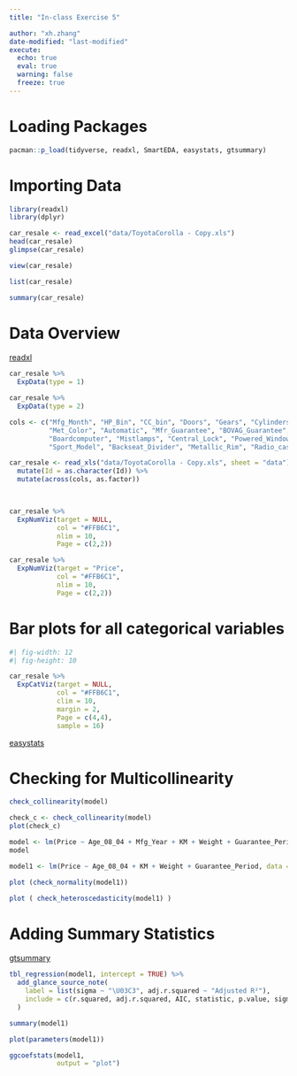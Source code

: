 ```yaml
---
title: "In-class Exercise 5"

author: "xh.zhang"
date-modified: "last-modified"
execute:
  echo: true
  eval: true
  warning: false
  freeze: true
---
```

# Loading Packages

```r
pacman::p_load(tidyverse, readxl, SmartEDA, easystats, gtsummary)
```
# Importing Data

```r

library(readxl)
library(dplyr)

```

```r

car_resale <- read_excel("data/ToyotaCorolla - Copy.xls")
head(car_resale)
glimpse(car_resale)

```

```r
view(car_resale)
```

```r
list(car_resale)
```
```r
summary(car_resale)
```

# Data Overview

[readxl](https://readxl.tidyverse.org/)

```r
car_resale %>%
  ExpData(type = 1)
```

```r
car_resale %>%
  ExpData(type = 2)
```


```r
cols <- c("Mfg_Month", "HP_Bin", "CC_bin", "Doors", "Gears", "Cylinders", "Fuel_Type", "Color", "ABS", "Airbag_1",
          "Met_Color", "Automatic", "Mfr_Guarantee", "BOVAG_Guarantee", "CD_Player", "Airbag_2", "Airco", "Automatic_airco", 
          "Boardcomputer", "Mistlamps", "Central_Lock", "Powered_Windows", "Power_Steering", "Radio",
          "Sport_Model", "Backseat_Divider", "Metallic_Rim", "Radio_cassette", "Tow_Bar")

car_resale <- read_xls("data/ToyotaCorolla - Copy.xls", sheet = "data") %>%
  mutate(Id = as.character(Id)) %>%
  mutate(across(cols, as.factor))

  
```


```r
car_resale %>%
  ExpNumViz(target = NULL,
            col = "#FFB6C1",
            nlim = 10,
            Page = c(2,2))
```


```r

car_resale %>%
  ExpNumViz(target = "Price",
            col = "#FFB6C1",
            nlim = 10,
            Page = c(2,2))

```

# Bar plots for all categorical variables

```r
#| fig-width: 12
#| fig-height: 10

car_resale %>%
  ExpCatViz(target = NULL,
            col = "#FFB6C1",
            clim = 10,
            margin = 2,
            Page = c(4,4),
            sample = 16)
```
[easystats](https://easystats.github.io/easystats/)

# Checking for Multicollinearity


```r
check_collinearity(model)

```

```r
check_c <- check_collinearity(model)
plot(check_c)
```


```r
model <- lm(Price ~ Age_08_04 + Mfg_Year + KM + Weight + Guarantee_Period, data = car_resale)
model
```

```r
model1 <- lm(Price ~ Age_08_04 + KM + Weight + Guarantee_Period, data = car_resale)

plot (check_normality(model1))

```

```r
plot ( check_heteroscedasticity(model1) )
```

# Adding Summary Statistics
[gtsummary](https://www.danieldsjoberg.com/gtsummary/)

```r

tbl_regression(model1, intercept = TRUE) %>%
  add_glance_source_note(
    label = list(sigma ~ "\U03C3", adj.r.squared ~ "Adjusted R²"),
    include = c(r.squared, adj.r.squared, AIC, statistic, p.value, sigma)
  )

```


```r
summary(model1)
```

```r
plot(parameters(model1))
```

```r

ggcoefstats(model1,
            output = "plot")
```


